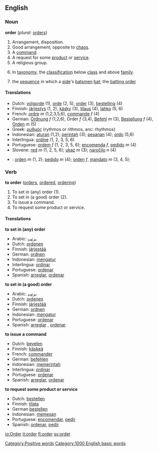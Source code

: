==English==

===Noun===
'''order'''  (''plural:'' [[orders]])
# Arrangement, disposition.
# Good arrangement; opposite to [[chaos]].
# A [[command]].
# A request for some [[product]] or [[service]].
# A religious group.
#{{taxonomy}} In [[taxonomy]], the [[classification]] below [[class]] and above [[family]].
#{{cricket}} the [[sequence]] in which a [[side]]'s [[batsmen]] [[bat]]; the [[batting order]]

====Translations====
*Dutch: [[volgorde]] (1), [[orde]] (2, 5), [[order#Dutch|order]] (3), [[bestelling]] (4)
*Finnish: [[järjestys]] (1, 2), [[käsky]] (3), [[tilaus]] (4), [[lahko]] (5, 6)
*French: [[ordre]] ''m'' (1,2,3,5,6), [[commande]] ''f'' (4)
*German: [[Ordnung]] ''f'' (1,2,6), Order ''f'' (3,4), [[Befehl]] ''m'' (3), [[Bestellung]] ''f'' (4), [[Orden]] ''m'' (5)
*Greek: [[ρυθμός]] (rythmos or rithmos, anc: rhythmos)
*Indonesian: [[aturan]] (1,2); [[perintah]] (3); [[pesanan]] (4); [[ordo]] (5,6)
*Interlingua: [[ordine]] (1, 2, 3, 5, 6)
*Portuguese: [[ordem]] ''f'' (1, 2, 3, 5, 6); [[encomenda]] ''f'', [[pedido]] ''m'' (4)
*Slovene: [[red]] ''m'' (1, 2, 5, 6); [[ukaz]] ''m'' (3); [[naročilo]] ''n'' (4)
*{{es}}: [[orden]] ''m'' (1, 2); [[pedido]] ''m'' (4); [[orden]] ''f'', [[mandato]] ''m'' (3, 4, 5);

===Verb===
'''to order'''  ([[orders]], [[ordered]], [[ordering]])
# To set in (any) order (1).
# To set in (a good) order (2).
# To issue a command.
# To request some product or service.

====Translations====
'''to set in (any) order'''
{{top}}
*Arabic: [[يرتب]]
*Dutch: [[ordenen]]
*Finnish: [[järjestää]]
*German: [[ordnen]]
*Indonesian: [[mengatur]]
*Interlingua: [[ordinar]]
*Portuguese: [[ordenar]]
*Spanish: [[arreglar]], [[ordenar]]
{{mid}}
{{bottom}}

'''to set in (a good) order'''
{{top}}
*Arabic: [[يرتب]]
*Dutch: [[ordenen]]
*Finnish: [[järjestää]]
*German: [[ordnen]]
*Indonesian: [[mengatur]]
*Portuguese: [[ordenar]] 
*Spanish: [[arreglar]] , [[ordenar]]
{{mid}}
{{bottom}}

'''to issue a command'''
{{top}}
*Dutch: [[bevelen]]
*Finnish: [[käskeä]]
*French: [[commander]]
*German: [[befehlen]]
*Indonesian: [[memerintah]]
*Interlingua: [[ordinar]]
*Portuguese: [[ordenar]]
*Spanish: [[arreglar]], [[ordenar]]
{{mid}}
{{bottom}}

'''to request some product or service'''
{{top}}
*Dutch: [[bestellen]]
*Finnish: [[tilata]]
*German [[bestellen]]
*Indonesian: [[memesan]]
*Portuguese: [[encomendar]], [[pedir]]
*Spanish: [[ordenar]], [[pedir]]
{{mid}}
{{bottom}}

[[Category:Positive words]]
[[Category:1000 English basic words]]

[[io:Order]]
[[it:order]]
[[fi:order]]
[[sv:order]]